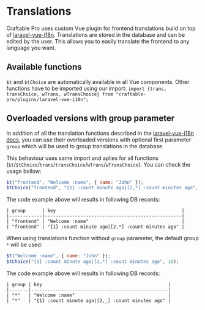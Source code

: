 <Meta title="Translations" />

# Translations

Craftable Pro uses custom Vue plugin for frontend translations build on top of [laravel-vue-i18n](https://github.com/xiCO2k/laravel-vue-i18n).
Translations are stored in the database and can be edited by the user.
This allows you to easily translate the frontend to any language you want.

## Available functions

`$t` and `$tChoice` are automatically available in all Vue components. Other functions have to be imported using our import:
`import {trans, transChoice, wTrans, wTransChoice} from "craftable-pro/plugins/laravel-vue-i18n";`

## Overloaded versions with group parameter

In addition of all the translation functions described in the [laravel-vue-i18n docs](https://github.com/xiCO2k/laravel-vue-i18n), you can use their overloaded versions with optional first parameter `group` which will be used to group translations in the database

This behaviour uses same import and aplies for all functions (`$t`/`$tChoice`/`trans`/`transChoice`/`wTrans`/`wTransChoice`).
You can check the usage bellow:

```js
$t("frontend", "Welcome :name", { name: "John" });
$tChoice("frontend", "{1} :count minute ago|[2,*] :count minutes ago", 10);
```

The code example above will results in following DB records:

```
| group      | key                                              |
|------------|--------------------------------------------------|
| "frontend" | "Welcome :name"                                  |
| "frontend" | "{1} :count minute ago|[2,*] :count minutes ago" |
```

When using translations function without `group` parameter, the default group `*` will be used:

```js
$t("Welcome :name", { name: "John" });
$tChoice("{1} :count minute ago|[2,*] :count minutes ago", 10);
```

The code example above will results in following DB records:

```
| group | key                                              |
|-------|--------------------------------------------------|
| "*"   | "Welcome :name"                                  |
| "*"   | "{1} :count minute ago|[2,_] :count minutes ago" |
```
